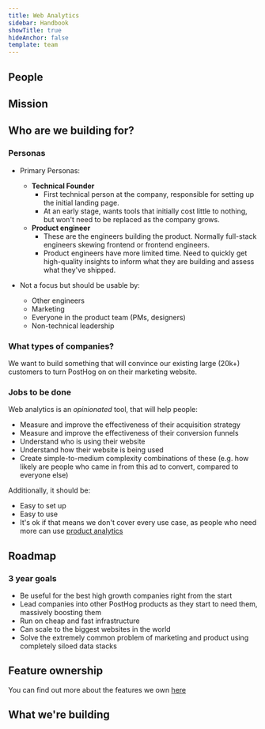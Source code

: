 ```yaml
---
title: Web Analytics
sidebar: Handbook
showTitle: true
hideAnchor: false
template: team
---
```


<TeamUpdate />

## People

<TeamMembers />

## Mission

<Mission />

<Objectives />

## Who are we building for?

### Personas

- Primary Personas:
    - **Technical Founder**
        - First technical person at the company, responsible for setting up the initial landing page.
        - At an early stage, wants tools that initially cost little to nothing, but won't need to be replaced as the company grows.
    - **Product engineer**
        - These are the engineers building the product. Normally full-stack engineers skewing frontend or frontend engineers. 
        - Product engineers have more limited time. Need to quickly get high-quality insights to inform what they are building and assess what they've shipped.

- Not a focus but should be usable by:
    - Other engineers
    - Marketing
    - Everyone in the product team (PMs, designers)
    - Non-technical leadership

### What types of companies?

We want to build something that will convince our existing large (20k+) customers to turn PostHog on on their marketing website.

### Jobs to be done

Web analytics is an _opinionated_ tool, that will help people:

- Measure and improve the effectiveness of their acquisition strategy
- Measure and improve the effectiveness of their conversion funnels
- Understand who is using their website
- Understand how their website is being used
- Create simple-to-medium complexity combinations of these (e.g. how likely are people who came in from this ad to convert, compared to everyone else)

Additionally, it should be:

- Easy to set up
- Easy to use
- It's ok if that means we don't cover every use case, as people who need more can use [product analytics](/handbook/small-teams/product-analytics)

## Roadmap

### 3 year goals
* Be useful for the best high growth companies right from the start
* Lead companies into other PostHog products as they start to need them, massively boosting them
* Run on cheap and fast infrastructure
* Can scale to the biggest websites in the world
* Solve the extremely common problem of marketing and product using completely siloed data stacks

## Feature ownership
You can find out more about the features we own [here](/handbook/engineering/feature-ownership)

## What we're building

<TeamRoadmap />